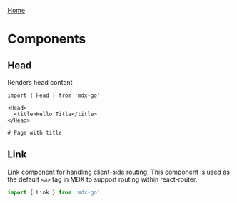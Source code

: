 
[Home](/)

# Components

## Head

Renders head content

```mdx
import { Head } from 'mdx-go'

<Head>
  <title>Hello Title</title>
</Head>

# Page with title
```

## Link

Link component for handling client-side routing.
This component is used as the default `<a>` tag in MDX to support routing within react-router.

```jsx
import { Link } from 'mdx-go'
```


